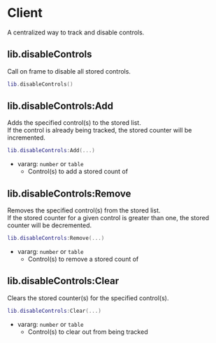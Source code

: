 # Client

A centralized way to track and disable controls.

## lib.disableControls

Call on frame to disable all stored controls.

```lua
lib.disableControls()
```

## lib.disableControls:Add

Adds the specified control(s) to the stored list.  
If the control is already being tracked, the stored counter will be incremented.

```lua
lib.disableControls:Add(...)
```

- vararg: `number` or `table`
  - Control(s) to add a stored count of

## lib.disableControls:Remove

Removes the specified control(s) from the stored list.  
If the stored counter for a given control is greater than one, the stored counter will be decremented.

```lua
lib.disableControls:Remove(...)
```

- vararg: `number` or `table`
  - Control(s) to remove a stored count of

## lib.disableControls:Clear

Clears the stored counter(s) for the specified control(s).

```lua
lib.disableControls:Clear(...)
```

- vararg: `number` or `table`
  - Control(s) to clear out from being tracked
